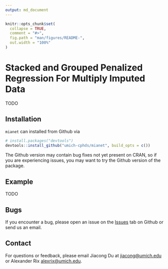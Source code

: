 ```yaml
---
output: md_document
---
```

```r
knitr::opts_chunk$set(
  collapse = TRUE,
  comment = "#>",
  fig.path = "man/figures/README-",
  out.width = "100%"
)

```

# Stacked and Grouped Penalized Regression For Multiply Imputed Data
TODO

## Installation

`mianet` can installed from Github via
```r
# install.packages("devtools")
devtools::install_github("umich-cphds/mianet", build_opts = c())
```
The Github version may contain bug fixes not yet present on CRAN,
so if you are experiencing issues, you may want to try the Github
version of the package.

## Example
TODO

## Bugs
If you encounter a bug, please open an issue on the [Issues](https://github.com/umich-cphds/mianet/issues)
tab on Github or send us an email.

## Contact
For questions or feedback, please email Jiacong Du at
<jiacong@umich.edu> or Alexander Rix <alexrix@umich.edu>.

<!-- ## References -->
